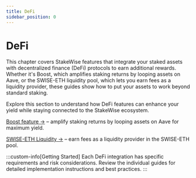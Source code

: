 ```yaml
---
title: DeFi
sidebar_position: 0
---
```


# DeFi

This chapter covers StakeWise features that integrate your staked assets with decentralized finance (DeFi) protocols to earn additional rewards.
Whether it's Boost, which amplifies staking returns by looping assets on Aave, or the SWISE-ETH liquidity pool, which lets you earn fees as a liquidity provider, these guides show how to put your assets to work beyond standard staking.

Explore this section to understand how DeFi features can enhance your yield while staying connected to the StakeWise ecosystem.

[Boost feature →](./boost-feature) – amplify staking returns by looping assets on Aave for maximum yield.

[SWISE-ETH Liquidity →](./swise-eth-liquidity) – earn fees as a liquidity provider in the SWISE-ETH pool.

:::custom-info[Getting Started]
Each DeFi integration has specific requirements and risk considerations. Review the individual guides for detailed implementation instructions and best practices.
:::
